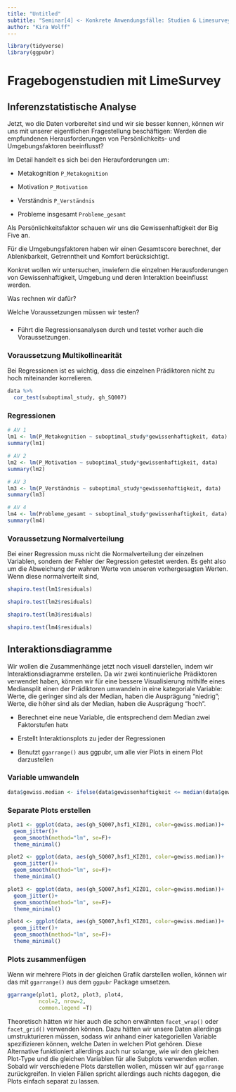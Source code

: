 ```yaml
---
title: "Untitled"
subtitle: "Seminar[4] <- Konkrete Anwendungsfälle: Studien & Limesurvey"
author: "Kira Wolff"
---
```


```r
library(tidyverse)
library(ggpubr)
```

# Fragebogenstudien mit LimeSurvey

## Inferenzstatistische Analyse

Jetzt, wo die Daten vorbereitet sind und wir sie besser kennen, können wir uns mit unserer eigentlichen Fragestellung beschäftigen: Werden die empfundenen Herausforderungen von Persönlichkeits- und Umgebungsfaktoren beeinflusst?

Im Detail handelt es sich bei den Herauforderungen um:

-   Metakognition `P_Metakognition`

-   Motivation `P_Motivation`

-   Verständnis `P_Verständnis`

-   Probleme insgesamt `Probleme_gesamt`

Als Persönlichkeitsfaktor schauen wir uns die Gewissenhaftigkeit der Big Five an.

Für die Umgebungsfaktoren haben wir einen Gesamtscore berechnet, der Ablenkbarkeit, Getrenntheit und Komfort berücksichtigt.

Konkret wollen wir untersuchen, inwiefern die einzelnen Herausforderungen von Gewissenhaftigkeit, Umgebung und deren Interaktion beeinflusst werden.

Was rechnen wir dafür?

Welche Voraussetzungen müssen wir testen?

### 

-   Führt die Regressionsanalysen durch und testet vorher auch die Voraussetzungen.

### Voraussetzung Multikollinearität

Bei Regressionen ist es wichtig, dass die einzelnen Prädiktoren nicht zu hoch miteinander korrelieren.

```r

data %>% 
  cor_test(suboptimal_study, gh_SQ007)
```

### Regressionen

```r

# AV 1
lm1 <- lm(P_Metakognition ~ suboptimal_study*gewissenhaftigkeit, data)
summary(lm1)

# AV 2
lm2 <- lm(P_Motivation ~ suboptimal_study*gewissenhaftigkeit, data)
summary(lm2)

# AV 3
lm3 <- lm(P_Verständnis ~ suboptimal_study*gewissenhaftigkeit, data)
summary(lm3)

# AV 4
lm4 <- lm(Probleme_gesamt ~ suboptimal_study*gewissenhaftigkeit, data)
summary(lm4)
```

### Voraussetzung Normalverteilung

Bei einer Regression muss nicht die Normalverteilung der einzelnen Variablen, sondern der Fehler der Regression getestet werden. Es geht also um die Abweichung der wahren Werte von unseren vorhergesagten Werten. Wenn diese normalverteilt sind,

```r
shapiro.test(lm1$residuals)

shapiro.test(lm2$residuals)

shapiro.test(lm3$residuals)

shapiro.test(lm4$residuals)
```

## Interaktionsdiagramme

Wir wollen die Zusammenhänge jetzt noch visuell darstellen, indem wir Interaktionsdiagramme erstellen. Da wir zwei kontinuierliche Prädiktoren verwendet haben, können wir für eine bessere Visualisierung mithilfe eines Mediansplit einen der Prädiktoren umwandeln in eine kategoriale Variable: Werte, die geringer sind als der Median, haben die Ausprägung "niedrig"; Werte, die höher sind als der Median, haben die Ausprägung "hoch".

-   Berechnet eine neue Variable, die entsprechend dem Median zwei Faktorstufen hatx

-   Erstellt Interaktionsplots zu jeder der Regressionen

-   Benutzt `ggarrange()` aus ggpubr, um alle vier Plots in einem Plot darzustellen

### Variable umwandeln

```r
data$gewiss.median <- ifelse(data$gewissenhaftigkeit <= median(data$gewissenhaftigkeit, na.rm=T), "low", "high")
```

### Separate Plots erstellen

```r
plot1 <- ggplot(data, aes(gh_SQ007,hsf1_KIZ01, color=gewiss.median))+
  geom_jitter()+
  geom_smooth(method="lm", se=F)+
  theme_minimal()

plot2 <- ggplot(data, aes(gh_SQ007,hsf1_KIZ01, color=gewiss.median))+
  geom_jitter()+
  geom_smooth(method="lm", se=F)+
  theme_minimal()

plot3 <- ggplot(data, aes(gh_SQ007,hsf1_KIZ01, color=gewiss.median))+
  geom_jitter()+
  geom_smooth(method="lm", se=F)+
  theme_minimal()

plot4 <- ggplot(data, aes(gh_SQ007,hsf1_KIZ01, color=gewiss.median))+
  geom_jitter()+
  geom_smooth(method="lm", se=F)+
  theme_minimal()
```

### Plots zusammenfügen

Wenn wir mehrere Plots in der gleichen Grafik darstellen wollen, können wir das mit `ggarrange()` aus dem `ggpubr` Package umsetzen.

```r
ggarrange(plot1, plot2, plot3, plot4, 
          ncol=2, nrow=2,
          common.legend =T)
```

Theoretisch hätten wir hier auch die schon erwähnten `facet_wrap()` oder `facet_grid()` verwenden können. Dazu hätten wir unsere Daten allerdings umstrukturieren müssen, sodass wir anhand einer kategoriellen Variable spezifizieren können, welche Daten in welchen Plot gehören. Diese Alternative funktioniert allerdings auch nur solange, wie wir den gleichen Plot-Type und die gleichen Variablen für alle Subplots verwenden wollen. Sobald wir verschiedene Plots darstellen wollen, müssen wir auf `ggarrange` zurückgreifen. In vielen Fällen spricht allerdings auch nichts dagegen, die Plots einfach separat zu lassen.
